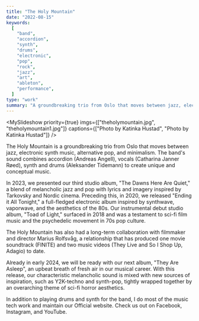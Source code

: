 ```yaml
---
title: "The Holy Mountain"
date: "2022-08-15"
keywords:
  [
    "band",
    "accordion",
    "synth",
    "drums",
    "electronic",
    "pop",
    "rock",
    "jazz",
    "art",
    "ableton",
    "performance",
  ]
type: "work"
summary: "A groundbreaking trio from Oslo that moves between jazz, electronic synth music, alternative pop, and minimalism music. The Holy Mountain's sound combines accordion, vocals, synth and drums, to create unique and conceptual musical worlds."
---
```


<MySlideshow
  priority={true}
  imgs={["theholymountain.jpg", "theholymountain1.jpg"]}
  captions={["Photo by Katinka Hustad", "Photo by Katinka Hustad"]}
/>

The Holy Mountain is a groundbreaking trio from Oslo that moves between jazz, electronic synth music, alternative pop, and minimalism. The band's sound combines accordion (Andreas Angell), vocals (Catharina Janner Røed), synth and drums (Aleksander Tidemann) to create unique and conceptual music.

In 2023, we presented our third studio album, "The Dawns Here Are Quiet," a blend of melancholic jazz and pop with lyrics and imagery inspired by Tarkovsky and Nordic cinema. Preceding this, in 2020, we released "Ending it All Tonight," a full-fledged electronic album inspired by synthwave, vaporwave, and the aesthetics of the 80s. Our instrumental debut studio album, "Toad of Light," surfaced in 2018 and was a testament to sci-fi film music and the psychedelic movement in 70s pop culture.

The Holy Mountain has also had a long-term collaboration with filmmaker and director Marius Rolfsvåg, a relationship that has produced one movie soundtrack (FINITE) and two music videos (They Live and So I Shop Up, Adagio) to date.

<MySpotifyPlayer embedUrl="https://open.spotify.com/embed/artist/04GXo6z6x1KLMG9weDPayK?utm_source=generator&theme=0" />

Already in early 2024, we will be ready with our next album, "They Are Asleep", an upbeat breath of fresh air in our musical career. With this release, our characteristic melancholic sound is mixed with new sources of inspiration, such as Y2K-techno and synth-pop, tightly wrapped together by an overarching theme of sci-fi horror aesthetics.

In addition to playing drums and synth for the band, I do most of the music tech work and maintain our <MyLink href="https://www.theholymountain.net/">Official website</MyLink>. Check us out on <MyLink href="https://www.facebook.com/theholymountaintrio">Facebook</MyLink>, <MyLink href="https://www.instagram.com/theholymountaintrio/">Instagram</MyLink>, and <MyLink href="https://youtube.com/@theholymountain8619">YouTube</MyLink>.
